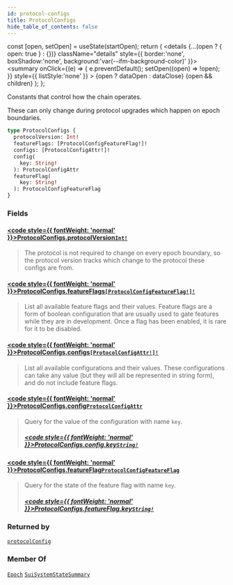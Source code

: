 ```yaml
---
id: protocol-configs
title: ProtocolConfigs
hide_table_of_contents: false
---
```









  const [open, setOpen] = useState(startOpen);
  return (
    <details {...(open ? { open: true } : {})} className="details" style={{ border:'none', boxShadow:'none', background:'var(--ifm-background-color)' }}>
      <summary
        onClick={(e) => {
          e.preventDefault();
          setOpen((open) => !open);
        }}
        style={{ listStyle:'none' }}
      >
      {open ? dataOpen : dataClose}
      </summary>
      {open && children}
    </details>
  );
};








Constants that control how the chain operates.

These can only change during protocol upgrades which happen on epoch boundaries.


```graphql
type ProtocolConfigs {
  protocolVersion: Int!
  featureFlags: [ProtocolConfigFeatureFlag!]!
  configs: [ProtocolConfigAttr!]!
  config(
    key: String!
  ): ProtocolConfigAttr
  featureFlag(
    key: String!
  ): ProtocolConfigFeatureFlag
}
```




### Fields

#### [<code style={{ fontWeight: 'normal' }}>ProtocolConfigs.<b>protocolVersion</b></code>](#)<Bullet />[`Int!`](/references/sui-api/graphql/reference/scalars/int) <Badge class="badge badge--secondary" text="non-null"/> <Badge class="badge badge--secondary" text="scalar"/> 
> 
> 
> The protocol is not required to change on every epoch boundary, so the protocol version
> tracks which change to the protocol these configs are from.
> 

#### [<code style={{ fontWeight: 'normal' }}>ProtocolConfigs.<b>featureFlags</b></code>](#)<Bullet />[`[ProtocolConfigFeatureFlag!]!`](/references/sui-api/graphql/reference/objects/protocol-config-feature-flag) <Badge class="badge badge--secondary" text="non-null"/> <Badge class="badge badge--secondary" text="object"/> 
> 
> 
> List all available feature flags and their values.  Feature flags are a form of boolean
> configuration that are usually used to gate features while they are in development.  Once a
> flag has been enabled, it is rare for it to be disabled.
> 

#### [<code style={{ fontWeight: 'normal' }}>ProtocolConfigs.<b>configs</b></code>](#)<Bullet />[`[ProtocolConfigAttr!]!`](/references/sui-api/graphql/reference/objects/protocol-config-attr) <Badge class="badge badge--secondary" text="non-null"/> <Badge class="badge badge--secondary" text="object"/> 
> 
> 
> List all available configurations and their values.  These configurations can take any value
> (but they will all be represented in string form), and do not include feature flags.
> 

#### [<code style={{ fontWeight: 'normal' }}>ProtocolConfigs.<b>config</b></code>](#)<Bullet />[`ProtocolConfigAttr`](/references/sui-api/graphql/reference/objects/protocol-config-attr) <Badge class="badge badge--secondary" text="object"/> 
> 
> 
> Query for the value of the configuration with name `key`.
> ##### [<code style={{ fontWeight: 'normal' }}>ProtocolConfigs.config.<b>key</b></code>](#)<Bullet />[`String!`](/references/sui-api/graphql/reference/scalars/string) <Badge class="badge badge--secondary" text="non-null"/> <Badge class="badge badge--secondary" text="scalar"/> 
> 
> 
> 
> 

#### [<code style={{ fontWeight: 'normal' }}>ProtocolConfigs.<b>featureFlag</b></code>](#)<Bullet />[`ProtocolConfigFeatureFlag`](/references/sui-api/graphql/reference/objects/protocol-config-feature-flag) <Badge class="badge badge--secondary" text="object"/> 
> 
> 
> Query for the state of the feature flag with name `key`.
> ##### [<code style={{ fontWeight: 'normal' }}>ProtocolConfigs.featureFlag.<b>key</b></code>](#)<Bullet />[`String!`](/references/sui-api/graphql/reference/scalars/string) <Badge class="badge badge--secondary" text="non-null"/> <Badge class="badge badge--secondary" text="scalar"/> 
> 
> 
> 
> 



### Returned by

[`protocolConfig`](/references/sui-api/graphql/reference/queries/protocol-config)  <Badge class="badge badge--secondary" text="query"/>

### Member Of

[`Epoch`](/references/sui-api/graphql/reference/objects/epoch)  <Badge class="badge badge--secondary" text="object"/><Bullet />[`SuiSystemStateSummary`](/references/sui-api/graphql/reference/objects/sui-system-state-summary)  <Badge class="badge badge--secondary" text="object"/>

